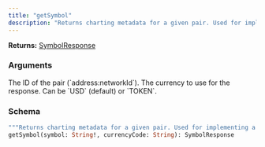 ```yaml
---
title: "getSymbol"
description: "Returns charting metadata for a given pair. Used for implementing a Trading View datafeed."
---
```


**Returns:** [SymbolResponse](/api-reference/types#symbolresponse)

### Arguments

<ResponseField name="symbol" type="String!" required>
  The ID of the pair (`address:networkId`).
</ResponseField>

<ResponseField name="currencyCode" type="String">
  The currency to use for the response. Can be `USD` (default) or `TOKEN`.
</ResponseField>

### Schema


```graphql 
"""Returns charting metadata for a given pair. Used for implementing a Trading View datafeed."""
getSymbol(symbol: String!, currencyCode: String): SymbolResponse
```
